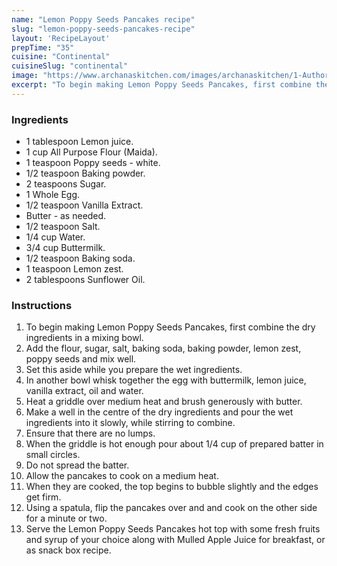 ---
name: "Lemon Poppy Seeds Pancakes recipe"
slug: "lemon-poppy-seeds-pancakes-recipe"
layout: 'RecipeLayout'
prepTime: "35"
cuisine: "Continental"
cuisineSlug: "continental"
image: "https://www.archanaskitchen.com/images/archanaskitchen/1-Author/Divya_Shivaraman_/Lemon_Poppy_Seeds_Pancakes.jpg"
excerpt: "To begin making Lemon Poppy Seeds Pancakes, first combine the dry ingredients in a mixing bowl"
---

### Ingredients

- 1 tablespoon Lemon juice.
- 1 cup All Purpose Flour (Maida).
- 1 teaspoon Poppy seeds - white.
- 1/2 teaspoon Baking powder.
- 2 teaspoons Sugar.
- 1 Whole Egg.
- 1/2 teaspoon Vanilla Extract.
- Butter - as needed.
- 1/2 teaspoon Salt.
- 1/4 cup Water.
- 3/4 cup Buttermilk.
- 1/2 teaspoon Baking soda.
- 1 teaspoon Lemon zest.
- 2 tablespoons Sunflower Oil.

### Instructions

1. To begin making Lemon Poppy Seeds Pancakes, first combine the dry ingredients in a mixing bowl.
1. Add the flour, sugar, salt, baking soda, baking powder, lemon zest, poppy seeds and mix well.
1. Set this aside while you prepare the wet ingredients.
1. In another bowl whisk together the egg with buttermilk, lemon juice, vanilla extract, oil and water.
1. Heat a griddle over medium heat and brush generously with butter.
1. Make a well in the centre of the dry ingredients and pour the wet ingredients into it slowly, while stirring to combine.
1. Ensure that there are no lumps.
1. When the griddle is hot enough pour about 1/4 cup of prepared batter in small circles.
1. Do not spread the batter.
1. Allow the pancakes to cook on a medium heat.
1. When they are cooked, the top begins to bubble slightly and the edges get firm.
1. Using a spatula, flip the pancakes over and and cook on the other side for a minute or two.
1. Serve the Lemon Poppy Seeds Pancakes hot top with some fresh fruits and syrup of your choice along with Mulled Apple Juice for breakfast, or as snack box recipe.
